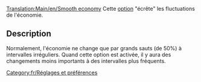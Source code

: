[[Translation:Main/en/Smooth economy]]
{{en/-}}
Cette [[Main/en/Options Avancées/Économie/Fr#Permettre une économie stable (plus de petits changements)|option]] "écrête" les fluctuations de l'économie.

== Description ==
Normalement, l'économie ne change que par grands sauts (de 50%) à intervalles irréguliers. Quand cette option est activée, il y aura des changements moins importants à des intervalles plus fréquents.

[[Category:fr/Réglages et préférences]]